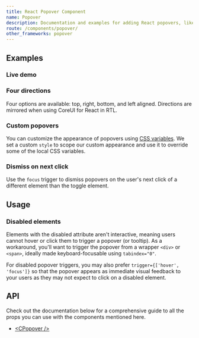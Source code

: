 ```yaml
---
title: React Popover Component
name: Popover
description: Documentation and examples for adding React popovers, like those found in iOS, to any element on your site.
route: /components/popover/
other_frameworks: popover
---
```


## Examples

### Live demo

<ExampleSnippet component="PopoverLiveExample" componentName="React Popover" />

### Four directions

Four options are available: top, right, bottom, and left aligned. Directions are mirrored when using CoreUI for React in RTL.

<ExampleSnippet component="PopoverFourDirectionsExample" componentName="React Popover" />

### Custom popovers

You can customize the appearance of popovers using [CSS variables](./styling/#css-variables). We set a custom `style` to scope our custom appearance and use it to override some of the local CSS variables.

<ExampleSnippet component="PopoverCustomPopoversExample" componentName="React Popover" />

### Dismiss on next click

Use the `focus` trigger to dismiss popovers on the user's next click of a different element than the toggle element.

<ExampleSnippet component="PopoverDismissExample" componentName="React Popover" />

## Usage

### Disabled elements

Elements with the disabled attribute aren't interactive, meaning users cannot hover or click them to trigger a popover (or tooltip). As a workaround, you'll want to trigger the popover from a wrapper `<div>` or `<span>`, ideally made keyboard-focusable using `tabindex="0"`.

For disabled popover triggers, you may also prefer `trigger={['hover', 'focus']}` so that the popover appears as immediate visual feedback to your users as they may not expect to click on a disabled element.

<ExampleSnippet component="PopoverDisabledElementsExample" componentName="React Popover" />

## API

Check out the documentation below for a comprehensive guide to all the props you can use with the components mentioned here.

- [&lt;CPopover /&gt;](./api/#cpopover)